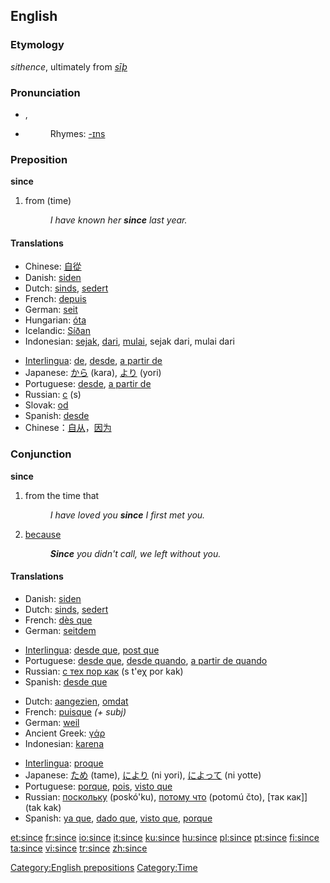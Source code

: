 {{wikipedia|dab=since}}
==English==

{{rank|word|light|felt|249|since|use|used|began}}

===Etymology===
{{ME.}} ''sithence'', ultimately from {{OE.}} ''[[sīþ]]''

===Pronunciation===
*{{IPA|/sɪns/}}, {{SAMPA|/sIns/}}
*{{audio|en-us-since.ogg|Audio (US)}}
*:Rhymes: [[Rhymes:English:-ɪns|-ɪns]]

===Preposition===
'''since'''

# from (time)
#: ''I have known her '''since''' last year.''

====Translations====
{{trans-top}}
*Chinese: [[自從]]
*Danish: [[siden]]
*Dutch: [[sinds]], [[sedert]]
*French: [[depuis]]
*German: [[seit]]
*Hungarian: [[óta]]
*Icelandic: [[Síðan]]
*Indonesian: [[sejak]], [[dari]], [[mulai]], sejak dari, mulai dari
{{trans-mid}}
*[[Interlingua]]: [[de]], [[desde]], [[a partir de]]
*Japanese: [[から]] (kara), [[より]] (yori)
*Portuguese: [[desde]], [[a partir de]]
*Russian: [[с]] (s)
*Slovak: [[od]]
*Spanish: [[desde]]
*Chinese：[[自从]]，[[因为]]
{{trans-bottom}}

===Conjunction===
'''since'''

# from the time that
#: ''I have loved you '''since''' I first met you.''
# [[because]]
#: '''''Since''' you didn't call, we left without you.''

====Translations====
{{trans-top|from the time that}}
*Danish: [[siden]]
*Dutch: [[sinds]], [[sedert]]
*French: [[dès que]]
*German: [[seitdem]]
{{trans-mid}}
*[[Interlingua]]: [[desde que]], [[post que]]
*Portuguese: [[desde que]], [[desde quando]], [[a partir de quando]]
*Russian: [[с тех пор как]] (s t'eχ por kak)
*Spanish: [[desde que]]
{{trans-bottom}}

{{trans-top|because}}
*Dutch: [[aangezien]], [[omdat]]
*French: [[puisque]] ''(+ subj)''
*German: [[weil]]
*Ancient Greek: [[γάρ]]
*Indonesian: [[karena]]
{{trans-mid}}
*[[Interlingua]]: [[proque]]
*Japanese: [[ため]] (tame), [[により]] (ni yori), [[によって]] (ni yotte)
*Portuguese: [[porque]], [[pois]], [[visto que]]
*Russian: [[поскольку]] (poskó'ku), [[потому что]] (potomú čto), [так как]] (tak kak)
*Spanish: [[ya que]], [[dado que]], [[visto que]], [[porque]]
{{trans-bottom}}

[[Category:English prepositions]]
[[Category:Time]]

[[et:since]]
[[fr:since]]
[[io:since]]
[[it:since]]
[[ku:since]]
[[hu:since]]
[[pl:since]]
[[pt:since]]
[[fi:since]]
[[ta:since]]
[[vi:since]]
[[tr:since]]
[[zh:since]]